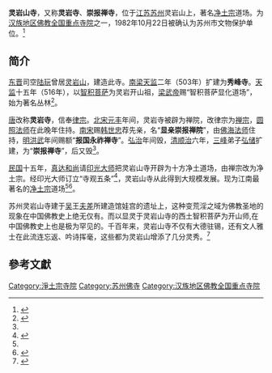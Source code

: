 {{文物保护单位
| 级别 = 市县级
| 省名 = 江苏省
| 市/县名 = 苏州市
| 图片 = 
| 名称 = 灵岩山寺
| 编号 = 
| 分类 = 古建筑
| 所在 = [[苏州市|苏州市]][[吴中区|吴中区]]
| 时代 = [[宋朝|宋]]至[[中華民國大陸時期|民国]]
| 登录 = 1982年10月22日
}}
'''灵岩山寺'''，又称'''灵岩寺'''、'''崇报禅寺'''，位于[[江苏|江苏]][[苏州|苏州]]灵岩山上，著名[[淨土宗_(中國)|净土宗]]道场。为[[汉族地区佛教全国重点寺院|汉族地区佛教全国重点寺院]]之一，1982年10月22日被确认为苏州市文物保护单位。<ref>{{cite web| language =| publisher =苏州市文物局| title =苏州市各级文物保护单位总表| url =http://dis.yahtour.com/xtwh/wzgl/UploadFiles/FILE2007031213520265098405.SWF| author =| date =| accessdate =}}{{dead link|date=2018年3月 |bot=InternetArchiveBot |fix-attempted=yes }}</ref>

== 简介 ==
[[东晋|东晋]]司空[[陆玩|陆玩]]曾居[[灵岩山|灵岩山]]，建造此寺。[[南梁|南梁]][[天监|天监]]二年（503年）扩建为'''秀峰寺'''。[[天监|天监]]十五年（516年），以[[智积菩萨|智积菩萨]]为灵岩开山祖，[[梁武帝|梁武帝]]赐“智积菩萨显化道场”，始为著名丛林<ref name="A">{{cite web | language =  | publisher = 凤凰网 | title = 圣迹：净土十三祖印光大师道场 苏州灵岩山寺 | url = http://fo.ifeng.com/chaosheng/tebieguanzhu/200909/0903_299_57817.shtml | author =  | date =  | accessdate =  | archive-date = 2021-04-16 | archive-url = https://web.archive.org/web/20210416132739/https://fo.ifeng.com/chaosheng/tebieguanzhu/200909/0903_299_57817.shtml | dead-url = no }}</ref>。

[[唐|唐]]改称'''灵岩寺'''，信奉[[律宗|律宗]]。[[北宋|北宋]][[元豐_(北宋)|元丰]]年间，灵岩寺被辟为禅院，改律宗为[[禅宗|禅宗]]，[[圆照法师|圆照法师]]在此晚年住持。[[南宋|南宋]]赐[[韩世忠|韩世忠]]荐先亲，名“'''显亲崇报禅院'''”，由[[佛海法师|佛海法师]]住持，[[明|明]][[洪武|洪武]]年间赐额“'''报国永祚禅寺'''”。[[弘治_(明朝)|弘治]]年间毁，[[清|清]][[顺治|顺治]]六年，[[三峰|三峰]]弟子[[弘储|弘储]]扩建，为“'''崇报禅寺'''”，后又毁<ref name="A" />。
{{Quote box
|width=30%
|align=right
|quote=净土法门，普被三根，实如来成始成终之妙道<br />弥陀誓愿，全收九界，示众生心作心是之洪猷<ref name="B" />
|source=灵岩山寺山门对联 （民国）·[[印光大师|印光大师]]
|}}

[[中华民国|民国]]十五年，[[真达和尚|真达和尚]]请[[印光大师|印光大师]]把灵岩山寺开辟为十方净土道场，由禅宗改为净土宗。经印光大师订立“寺观五条”<ref name="B">{{cite web| language =| publisher =佛教导航| title =今日灵岩山寺——纪念印光大师示寂五十周年| url =http://www.fjdh.com/wumin/HTML/73087.html| author =| date =| accessdate =}}{{Dead link|date=2018年6月 |bot=InternetArchiveBot |fix-attempted=no }}</ref>，灵岩山寺从此得到大规模发展。现为江南最著名的[[淨土宗_(中國)|净土宗]]道场<ref name="A" /><ref>{{cite web| language =| publisher =中国佛教信息网| title =近代净土宗的祖庭——灵岩山寺| url =http://www.buddhism.com.cn/dzqk/fayin/dharma/9805/g9805f12.htm| author =法音| date =| accessdate =| deadurl =yes| archiveurl =https://web.archive.org/web/20081120093424/http://www.buddhism.com.cn/dzqk/fayin/dharma/9805/g9805f12.htm| archivedate =2008-11-20}}</ref>。

苏州灵岩山寺建于[[吴国|吴]]王[[夫差|夫差]]所建造馆娃宫的遗址上，这种变荒淫之域为佛教圣地的现象在中国佛教史上绝无仅有。而以显灵于灵岩山寺的西土智积菩萨为开山师,在中国佛教史上也是极为罕见的。千百年来，灵岩山寺不仅有大德驻锡，还有文人雅士在此流连忘返、吟诗挥毫，这些都为灵岩山增添了几分灵秀。<ref>{{cite journal|last= 孙|first= 勇方|date= March 10, 2009|title= 变荒淫之域为佛教圣地——苏州灵岩山寺的文化独特性|url= http://d.wanfangdata.com.cn/Periodical/suzjyxyxb200804022|journal= JOURNAL OF SUZHOU COLLEGE OF EDUCATION|volume= 10.3969|issue= 江苏警官学院,学报编辑部|doi= 10.3969/j.issn.1008-7931.2008.04.022|access-date= Oct 23, 2017|archive-date= 2021-04-16|archive-url= https://web.archive.org/web/20210416140559/https://d.wanfangdata.com.cn/periodical/suzjyxyxb200804022|dead-url= no}}</ref>

==參考文獻==
{{Reflist}}

{{coord|31.26416|N|120.49726|E|display=title}}
{{China-buddhism-temple}}
{{苏州市文物保护单位}}
{{DEFAULTSORT:lingyanshansi}}
[[Category:淨土宗寺院|Category:淨土宗寺院]]
[[Category:苏州佛寺|Category:苏州佛寺]]
[[Category:汉族地区佛教全国重点寺院|Category:汉族地区佛教全国重点寺院]]